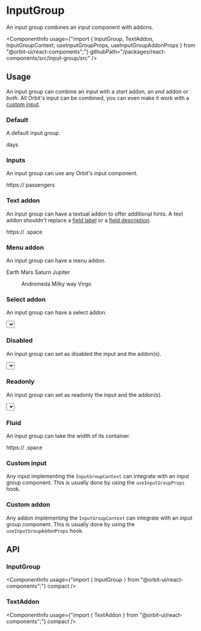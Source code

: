 
<Meta
    title="Components/InputGroup"
    id="input-group"
/>

# InputGroup

<Tagline>An input group combines an input component with addons.</Tagline>

<ComponentInfo
    usage={"import { InputGroup, TextAddon, InputGroupContext, useInputGroupProps, useInputGroupAddonProps } from \"@orbit-ui/react-components\";"}
    githubPath="/packages/react-components/src/input-group/src"
/>

## Usage

An input group can combine an input with a *start* addon, an *end* addon or *both*. All Orbit's input can be combined, you can even make it work with a [custom input](#custom-input).

### Default

A default input group.

<Preview>
    <Story name="default">
        <InputGroup>
            <TextInput aria-label="Elapsed days" />
            <Text>days</Text>
        </InputGroup>
    </Story>
</Preview>

### Inputs

An input group can use any Orbit's input component.

<Preview>
    <Story name="inputs">
        <Stack>
            <InputGroup>
                <Text>https://</Text>
                <TextInput aria-label="Url" />
            </InputGroup>
            <InputGroup>
                <NumberInput aria-label="Number of passengers" />
                <Text>passengers</Text>
            </InputGroup>
        </Stack>
    </Story>
</Preview>

### Text addon

An input group can have a textual addon to offer additional hints. A text addon shouldn't replace a [field label](?path=/docs/field--input#label) or a [field description](?path=/docs/field--input#helpmessage).

<Preview>
    <Story name="text addon">
        <InputGroup>
            <Text>https://</Text>
            <TextInput aria-label="Url" />
            <Text>.space</Text>
        </InputGroup>
    </Story>
</Preview>

### Menu addon

An input group can have a menu addon.

<Preview>
    <Story name="menu addon">
        <InputGroup>
            <Autocomplete placeholder="Planets">
                <Item key="earth">Earth</Item>
                <Item key="mars">Mars</Item>
                <Item key="saturn">Saturn</Item>
                <Item key="jupiter">Jupiter</Item>
            </Autocomplete>
            <MenuTrigger>
                <IconButton aria-label="Select a galaxy">
                    <DisclosureArrow />
                </IconButton>
                <Menu aria-label="Galaxies">
                    <Item key="andromeda">Andromeda</Item>
                    <Item key="milky-way">Milky way</Item>
                    <Item key="virgo">Virgo</Item>
                </Menu>
            </MenuTrigger>
        </InputGroup>
    </Story>
</Preview>

### Select addon

An input group can have a select addon.

<Preview>
    <Story name="select addon">
        <InputGroup>
            <TextInput />
            <Select defaultSelectedKey="days" aria-label="Period">
                <Item key="days">days</Item>
                <Item key="weeks">weeks</Item>
                <Item key="years">years</Item>
            </Select>
        </InputGroup>
    </Story>
</Preview>

### Disabled

An input group can set as disabled the input and the addon(s).

<Preview>
    <Story name="disabled">
        <InputGroup disabled>
            <TextInput aria-label="Period" />
            <Select defaultSelectedKey="days">
                <Item key="days">days</Item>
                <Item key="weeks">weeks</Item>
                <Item key="years">years</Item>
            </Select>
        </InputGroup>
    </Story>
</Preview>

### Readonly

An input group can set as readonly the input and the addon(s).

<Preview>
    <Story name="readonly">
        <InputGroup readOnly>
            <TextInput arial-label="Elapsed time" />
            <Select defaultSelectedKey="days" aria-label="Period">
                <Item key="days">days</Item>
                <Item key="weeks">weeks</Item>
                <Item key="years">years</Item>
            </Select>
        </InputGroup>
    </Story>
</Preview>

### Fluid

An input group can take the width of its container.

<Preview>
    <Story name="fluid">
        <InputGroup fluid>
            <Text>https://</Text>
            <TextInput aria-label="Url" />
            <Text>.space</Text>
        </InputGroup>
    </Story>
</Preview>

### Custom input

Any input implementing the `InputGroupContext` can integrate with an input group component. This is usually done by using the `useInputGroupProps` hook.

<Preview filePath="/input-group/docs/CustomInput" />

### Custom addon

Any addon implementing the `InputGroupContext` can integrate with an input group component. This is usually done by using the `useInputGroupAddonProps` hook.

<Preview filePath="/input-group/docs/CustomAddon" />

## API

### InputGroup

<ComponentInfo
    usage={"import { InputGroup } from \"@orbit-ui/react-components\";"}
    compact
/>

<ArgsTable of={InnerInputGroup} sort="alpha" />

### TextAddon

<ComponentInfo
    usage={"import { TextAddon } from \"@orbit-ui/react-components\";"}
    compact
/>

<ArgsTable of={InnerTextAddon} sort="alpha" />
